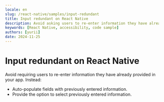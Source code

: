 ```yaml
---
locale: en
slug: /react-native/samples/input-redundant
title: Input redundant on React Native
description: Avoid asking users to re-enter information they have already provided in the same session.
keywords: [React Native, accessibility, code sample]
authors: [yurii]
date: 2024-11-25
---
```


# Input redundant on React Native

Avoid requiring users to re-enter information they have already provided in your app. Instead:

- Auto-populate fields with previously entered information.
- Provide the option to select previously entered information.

<CodeSample id="input-redundant" platform="react-native" locale="en"/>
